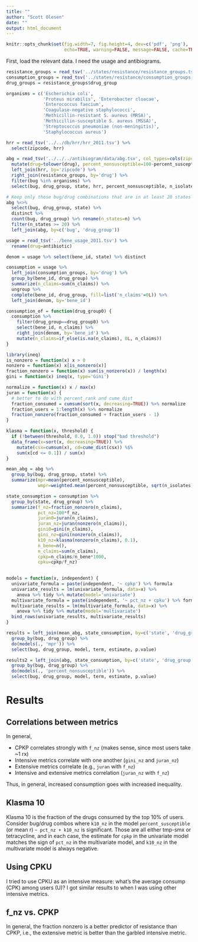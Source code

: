 ```yaml
---
title: ""
author: "Scott Olesen"
date: ""
output: html_document
---
```


```r
knitr::opts_chunk$set(fig.width=7, fig.height=4, dev=c('pdf', 'png'), 
                      echo=TRUE, warning=FALSE, message=FALSE, cache=TRUE)
```

First, load the relevant data. I need the usage and antibiograms.

```r
resistance_groups = read_tsv('../states/resistance/resistance_groups.tsv')
consumption_groups = read_tsv('../states/resistance/consumption_groups.tsv')
drug_groups = resistance_groups$drug_group
```

```r
organisms = c('Escherichia coli',
              'Proteus mirabilis', 'Enterobacter cloacae',
              'Enterococcus faecium',
              'Coagulase-negative staphylococci',
              'Methicillin-resistant S. aureus (MRSA)',
              'Methicillin-susceptible S. aureus (MSSA)',
              'Streptococcus pneumoniae (non-meningitis)',
              'Staphylococcus aureus')

hrr = read_tsv('../../db/hrr/hrr_2011.tsv') %>%
  select(zipcode, hrr)

abg = read_tsv('../../../antibiogram/data/abg.tsv', col_types=cols(zipcode='c')) %>%
  mutate(drug=tolower(drug), percent_nonsusceptible=100-percent_susceptible) %>%
  left_join(hrr, by='zipcode') %>%
  right_join(resistance_groups, by='drug') %>%
  filter(bug %in% organisms) %>%
  select(bug, drug_group, state, hrr, percent_nonsusceptible, n_isolates)

# Keep only those bug/drug combinations that are in at least 20 states
abg %<>%
  select(bug, drug_group, state) %>%
  distinct %>%
  count(bug, drug_group) %>% rename(n_states=n) %>%
  filter(n_states >= 20) %>%
  left_join(abg, by=c('bug', 'drug_group'))
```

```r
usage = read_tsv('../bene_usage_2011.tsv') %>%
  rename(drug=antibiotic)

denom = usage %>% select(bene_id, state) %>% distinct

consumption = usage %>%
  left_join(consumption_groups, by='drug') %>%
  group_by(bene_id, drug_group) %>%
  summarize(n_claims=sum(n_claims)) %>%
  ungroup %>%
  complete(bene_id, drug_group, fill=list('n_claims'=0L)) %>%
  left_join(denom, by='bene_id')

consumption_of = function(drug_group0) {
  consumption %>%
    filter(drug_group==drug_group0) %>%
    select(bene_id, n_claims) %>%
    right_join(denom, by='bene_id') %>%
    mutate(n_claims=if_else(is.na(n_claims), 0L, n_claims))
}
```

```r
library(ineq)
is_nonzero = function(x) x > 0
nonzero = function(x) x[is_nonzero(x)]
fraction_nonzero = function(x) sum(is_nonzero(x)) / length(x)
gini = function(x) ineq(x, type='Gini')

normalize = function(x) x / max(x)
juran = function(x) {
  # better to do with percent_rank and cume_dist
  fraction_consumed = cumsum(sort(x, decreasing=TRUE)) %>% normalize
  fraction_users = 1:length(x) %>% normalize
  fraction_nonzero(fraction_consumed + fraction_users - 1)
}

klasma = function(x, threshold) {
  if (!between(threshold, 0.0, 1.0)) stop("bad threshold")
  data_frame(x=sort(x, decreasing=TRUE)) %>%
    mutate(csx=cumsum(x), cd=cume_dist(csx)) %$%
    sum(x[cd <= 0.1]) / sum(x)
}
```

```r
mean_abg = abg %>%
  group_by(bug, drug_group, state) %>%
  summarize(mpr=mean(percent_nonsusceptible),
            wmpr=weighted.mean(percent_nonsusceptible, sqrt(n_isolates)))

state_consumption = consumption %>%
  group_by(state, drug_group) %>%
  summarize(f_nz=fraction_nonzero(n_claims),
            pct_nz=100*f_nz,
            juran0=juran(n_claims),
            juran_nz=juran(nonzero(n_claims)),
            gini0=gini(n_claims),
            gini_nz=gini(nonzero(n_claims)),
            k10_nz=klasma(nonzero(n_claims), 0.1),
            n_bene=n(),
            n_claims=sum(n_claims),
            cpkp=n_claims/n_bene*1000,
            cpku=cpkp/f_nz)
  
```

```r
models = function(x, independent) {
  univariate_formula = paste(independent, '~ cpkp') %>% formula
  univariate_results = lm(univariate_formula, data=x) %>%
    anova %>% tidy %>% mutate(model='univariate')
  multivariate_formula = paste(independent, '~ pct_nz + cpku') %>% formula
  multivariate_results = lm(multivariate_formula, data=x) %>%
    anova %>% tidy %>% mutate(model='multivariate')
  bind_rows(univariate_results, multivariate_results)
}

results = left_join(mean_abg, state_consumption, by=c('state', 'drug_group')) %>%
  group_by(bug, drug_group) %>%
  do(models(., 'mpr')) %>%
  select(bug, drug_group, model, term, estimate, p.value)

results2 = left_join(abg, state_consumption, by=c('state', 'drug_group')) %>%
  group_by(bug, drug_group) %>%
  do(models(., 'percent_nonsusceptible')) %>%
  select(bug, drug_group, model, term, estimate, p.value)
```

# Results

## Correlations between metrics

In general,

- CPKP correlates strongly with `f_nz` (makes sense, since most users take ~1 rx)
- Intensive metrics correlate with one another (`gini_nz` and `juran_nz`)
- Extensive metrics correlate (e.g., `juran` with `f_nz`)
- Intensive and extensive metrics correlation (`juran_nz` with `f_nz`)

Thus, in general, increased consumption goes with increased inequality.

## Klasma 10

Klasma 10 is the fraction of the drugs consumed by the top 10% of users. Consider bug/drug combos where `k10_nz` in the model `percent_susceptible` (or mean r) `~ pct_nz + k10_nz` is significant. Those are all either tmp-smx or tetracycline, and in each case, the estimate for `cpkp` in the univariate model matches the sign of `pct_nz` in the multivariate model, and `k10_nz` in the multivariate model is always negative.

## Using CPKU

I tried to use CPKU as an intensive measure: what's the average consump (CPK) among users (U)? I got similar results to when I was using other intensive metrics.

## f_nz vs. CPKP

In general, the fraction nonzero is a better predictor of resistance than CPKP, i.e., the extensive metric is better than the garbled intensive metric.
